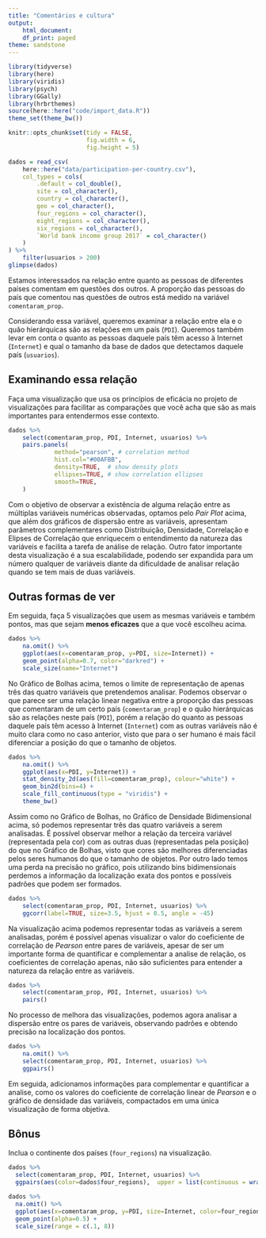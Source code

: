 ```yaml
---
title: "Comentários e cultura"
output:
    html_document:
    df_print: paged
theme: sandstone
---
```


```r
library(tidyverse)
library(here)
library(viridis)
library(psych)
library(GGally)
library(hrbrthemes)
source(here::here("code/import_data.R"))
theme_set(theme_bw())

knitr::opts_chunk$set(tidy = FALSE,
                      fig.width = 6,
                      fig.height = 5)
```

```r
dados = read_csv(
    here::here("data/participation-per-country.csv"),
    col_types = cols(
        .default = col_double(),
        site = col_character(),
        country = col_character(),
        geo = col_character(),
        four_regions = col_character(),
        eight_regions = col_character(),
        six_regions = col_character(),
        `World bank income group 2017` = col_character()
    )
) %>% 
    filter(usuarios > 200)
glimpse(dados)
```

Estamos interessados na relação entre quanto as pessoas de diferentes países comentam em questões dos outros. A proporção das pessoas do país que comentou nas questões de outros está medido na variável `comentaram_prop`. 

Considerando essa variável, queremos examinar a relação entre ela e o quão hierárquicas são as relações em um país (`PDI`). Queremos também levar em conta o quanto as pessoas daquele país têm acesso à Internet (`Internet`) e qual o tamanho da base de dados que detectamos daquele país (`usuarios`). 

## Examinando essa relação

Faça uma visualização que usa os princípios de eficácia no projeto de visualizações para facilitar as comparações que você acha que são as mais importantes para entendermos esse contexto. 

```r
dados %>%
    select(comentaram_prop, PDI, Internet, usuarios) %>%
    pairs.panels( 
             method="pearson", # correlation method
             hist.col="#00AFBB",
             density=TRUE,  # show density plots
             ellipses=TRUE, # show correlation ellipses
             smooth=TRUE,
    )
```

Com o objetivo de observar a existência de alguma relação entre as múltiplas variáveis numéricas observadas, optamos pelo *Pair Plot* acima, que além dos gráficos de dispersão entre as variáveis, apresentam parâmetros complementares como Distribuição, Densidade, Correlação e Elipses de Correlação que enriquecem o entendimento da natureza das variáveis e facilita a tarefa de análise de relação. Outro fator importante desta visualização é a sua escalabilidade, podendo ser expandida para um número qualquer de variáveis diante da dificuldade de analisar relação quando se tem mais de duas variáveis.

## Outras formas de ver

Em seguida, faça 5 visualizações que usem as mesmas variáveis e também pontos, mas que sejam **menos eficazes** que a que você escolheu acima.

```r
dados %>%
    na.omit() %>%
    ggplot(aes(x=comentaram_prop, y=PDI, size=Internet)) +
    geom_point(alpha=0.7, color="darkred") +
    scale_size(name="Internet")
```

No Gráfico de Bolhas acima, temos o limite de representação de apenas três das quatro variáveis que pretendemos analisar. Podemos observar o que parece ser uma relação linear negativa entre a proporção das pessoas que comentaram de um certo país (`comentaram_prop`) e o quão hierárquicas são as relações neste país (`PDI`), porém a relação do quanto as pessoas daquele país têm acesso à Internet (`Internet`) com as outras variáveis não é muito clara como no caso anterior, visto que para o ser humano é mais fácil diferenciar a posição do que o tamanho de objetos.

```r
dados %>%
    na.omit() %>%
    ggplot(aes(x=PDI, y=Internet)) +
    stat_density_2d(aes(fill=comentaram_prop), colour="white") +
    geom_bin2d(bins=4) +
    scale_fill_continuous(type = "viridis") +
    theme_bw()
```

Assim como no Gráfico de Bolhas, no Gráfico de Densidade Bidimensional acima, só podemos representar três das quatro variáveis a serem analisadas. É possível observar melhor a relação da terceira variável (representada pela cor) com as outras duas (representadas pela posição) do que no Gráfico de Bolhas, visto que cores são melhores diferenciadas pelos seres humanos do que o tamanho de objetos. Por outro lado temos uma perda na precisão no gráfico, pois utilizando bins bidimensionais perdemos a informação da localização exata dos pontos e possíveis padrões que podem ser formados.

```r
dados %>%
    select(comentaram_prop, PDI, Internet, usuarios) %>%
    ggcorr(label=TRUE, size=3.5, hjust = 0.5, angle = -45)
```

Na visualização acima podemos representar todas as variáveis a serem analisadas, porém é possível apenas visualizar o valor do coeficiente de correlação de *Pearson* entre pares de variáveis, apesar de ser um importante forma de quantificar e complementar a analise de relação, os coeficientes de correlação apenas, não são suficientes para entender a natureza da relação entre as variáveis.   

```r
dados %>%
    select(comentaram_prop, PDI, Internet, usuarios) %>%
    pairs()
```

No processo de melhora das visualizações, podemos agora analisar a dispersão entre os pares de variáveis, observando padrões e obtendo precisão na localização dos pontos. 

```r
dados %>%
    na.omit() %>%
    select(comentaram_prop, PDI, Internet, usuarios) %>%
    ggpairs()
```

Em seguida, adicionamos informações para complementar e quantificar a analise, como os valores do coeficiente de correlação linear de *Pearson* e o gráfico de densidade das variáveis, compactados em uma única visualização de forma objetiva.

## Bônus
Inclua o continente dos países (`four_regions`) na visualização.

```r
dados %>%
  select(comentaram_prop, PDI, Internet, usuarios) %>%
  ggpairs(aes(color=dados$four_regions),  upper = list(continuous = wrap("cor", size = 2.5)))
```

```r
dados %>%
  na.omit() %>%
  ggplot(aes(x=comentaram_prop, y=PDI, size=Internet, color=four_regions)) +
  geom_point(alpha=0.5) +
  scale_size(range = c(.1, 8))
```

